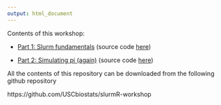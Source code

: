```yaml
---
output: html_document
---
```


Contents of this workshop:

- [Part 1: Slurm fundamentals](part1.html) (source code [here](part1.Rmd){target="_blank"})

- [Part 2: Simulating pi (again)](part2.html) (source code [here](part2.Rmd){target="_blank"})

All the contents of this repository can be downloaded from the following 
github repository

https://github.com/USCbiostats/slurmR-workshop